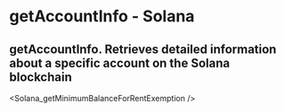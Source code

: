 # getAccountInfo - Solana

## getAccountInfo.  Retrieves detailed information about a specific account on the Solana blockchain


<Solana_getMinimumBalanceForRentExemption />
